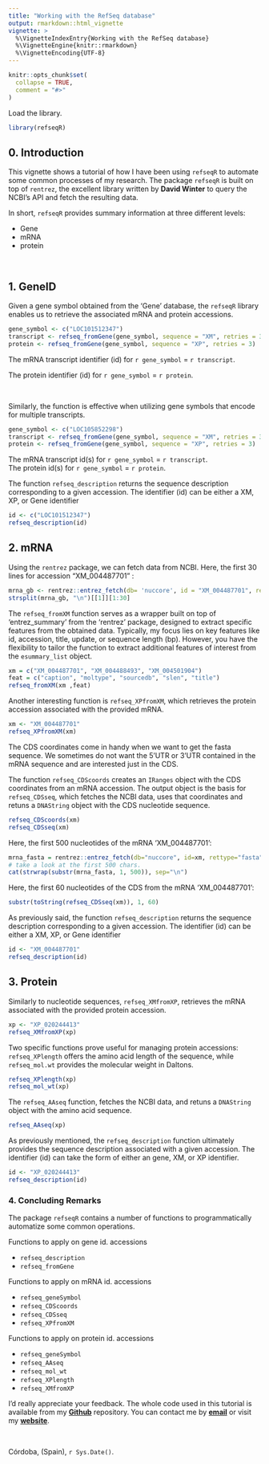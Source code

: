 ```yaml
---
title: "Working with the RefSeq database"
output: rmarkdown::html_vignette
vignette: >
  %\VignetteIndexEntry{Working with the RefSeq database}
  %\VignetteEngine{knitr::rmarkdown}
  %\VignetteEncoding{UTF-8}
---
```


```r
knitr::opts_chunk$set(
  collapse = TRUE,
  comment = "#>"
)
```
Load the library.
```r
library(refseqR)
```

## 0. Introduction

This vignette shows a tutorial of how I have been using `refseqR` to automate some common processes of my research. The package `refseqR` is built on top of `rentrez`, the excellent library written by **David Winter** to query the NCBI's API and fetch the resulting data.   

In short, `refseqR` provides summary information at three different levels:   
  
  * Gene
  * mRNA
  * protein
  
&nbsp; 

## 1. GeneID
Given a gene symbol obtained from the 'Gene' database, the `refseqR` library enables us to retrieve the associated mRNA and protein accessions.
```r
gene_symbol <- c("LOC101512347")
transcript <- refseq_fromGene(gene_symbol, sequence = "XM", retries = 3)
protein <- refseq_fromGene(gene_symbol, sequence = "XP", retries = 3)
```
The mRNA transcript identifier (id) for `r gene_symbol` = `r transcript`.  
  
The protein identifier (id) for `r gene_symbol` = `r protein`. 
  
  &nbsp;  
  
Similarly, the function is effective when utilizing gene symbols that encode for multiple transcripts.
```r
gene_symbol <- c("LOC105852298")
transcript <- refseq_fromGene(gene_symbol, sequence = "XM", retries = 3)
protein <- refseq_fromGene(gene_symbol, sequence = "XP", retries = 3)
```
The mRNA transcript id(s) for `r gene_symbol` = `r transcript`.  
The protein id(s) for `r gene_symbol` = `r protein`. 

The function `refseq_description` returns the sequence description corresponding to a given accession. The identifier (id) can be either a XM, XP, or Gene identifier
```r
id <- c("LOC101512347")
refseq_description(id)
```

## 2. mRNA
Using the `rentrez` package, we can fetch data from NCBI. Here, the first 30 lines for accession "XM_004487701" :

```r
mrna_gb <- rentrez::entrez_fetch(db= 'nuccore', id = "XM_004487701", rettype = 'gp') 
strsplit(mrna_gb, "\n")[[1]][1:30]
```

The `refseq_fromXM` function serves as a wrapper built on top of 'entrez_summary' from the 'rentrez' package, designed to extract specific features from the obtained data. Typically, my focus lies on key features like id, accession, title, update, or sequence length (bp). However, you have the flexibility to tailor the function to extract additional features of interest from the `esummary_list` object.

```r
xm = c("XM_004487701", "XM_004488493", "XM_004501904")
feat = c("caption", "moltype", "sourcedb", "slen", "title")
refseq_fromXM(xm ,feat)
```

Another interesting function is `refseq_XPfromXM`, which retrieves the protein accession associated with the provided mRNA.
```r
xm <- "XM_004487701"
refseq_XPfromXM(xm)
```

The CDS coordinates come in handy when we want to get the fasta sequence. We sometimes do not want the 5'UTR or 3'UTR contained in the mRNA sequence and are interested just in the CDS.     

The function `refseq_CDScoords` creates an `IRanges` object with the CDS coordinates from an mRNA accession. The output object is the basis for `refseq_CDSseq`, which fetches the NCBI data, uses that coordinates and retuns a `DNAString` object with the CDS nucleotide sequence. 
```r
refseq_CDScoords(xm)
refseq_CDSseq(xm)
```
Here, the first 500 nucleotides of the mRNA 'XM_004487701': 
```r
mrna_fasta = rentrez::entrez_fetch(db="nuccore", id=xm, rettype="fasta")
# take a look at the first 500 chars. 
cat(strwrap(substr(mrna_fasta, 1, 500)), sep="\n")
```
Here, the first 60 nucleotides of the CDS from the mRNA 'XM_004487701': 
```r
substr(toString(refseq_CDSseq(xm)), 1, 60)
```
As previously said, the function `refseq_description` returns the sequence description corresponding to a given accession. The identifier (id) can be either a XM, XP, or Gene identifier
```r
id <- "XM_004487701"
refseq_description(id)
```

## 3. Protein

Similarly to nucleotide sequences, `refseq_XMfromXP`, retrieves the mRNA associated with the provided protein accession.

```r
xp <- "XP_020244413"
refseq_XMfromXP(xp)
```

Two specific functions prove useful for managing protein accessions: `refseq_XPlength` offers the amino acid length of the sequence, while `refseq_mol.wt` provides the molecular weight in Daltons.
```r
refseq_XPlength(xp)
refseq_mol_wt(xp)
```

The `refseq_AAseq` function, fetches the NCBI data, and retuns a `DNAString` object with the amino acid sequence. 
```r
refseq_AAseq(xp)
```


As previously mentioned, the `refseq_description` function ultimately provides the sequence description associated with a given accession. The identifier (id) can take the form of either an gene, XM, or XP identifier.
```r
id <- "XP_020244413"
refseq_description(id)
```


### 4. Concluding Remarks
The package `refseqR` contains a number of functions to programmatically automatize some common operations.  

Functions to apply on gene id. accessions 
  
  
  * `refseq_description`
  * `refseq_fromGene`
  
  
Functions to apply on mRNA id. accessions 
  
    
  * `refseq_geneSymbol`
  * `refseq_CDScoords`
  * `refseq_CDSseq`
  * `refseq_XPfromXM`
  


Functions to apply on protein id. accessions 
  
  * `refseq_geneSymbol`
  * `refseq_AAseq`
  * `refseq_mol_wt`
  * `refseq_XPlength`
  * `refseq_XMfromXP`

  


I'd really appreciate your feedback. The whole code used in this tutorial is available from my **[Github](https://github.com/jdieramon)** repository. You can contact me by **[email](mailto:jose.die@uco.es)** or visit my **[website](https://jdieramon.github.io)**.    

&nbsp; 
&nbsp;

Córdoba, (Spain), `r Sys.Date()`.

